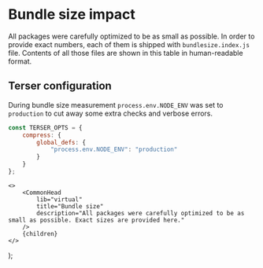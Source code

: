 
# Bundle size impact

All packages were carefully optimized to be as small as possible.
In order to provide exact numbers, each of them is shipped with `bundlesize.index.js` file.
Contents of all those files are shown in this table in human-readable format.

<SizesTable />

## Terser configuration

During bundle size measurement `process.env.NODE_ENV` was set to `production`
to cut away some extra checks and verbose errors.

```jsx
const TERSER_OPTS = {
    compress: {
        global_defs: {
            "process.env.NODE_ENV": "production"
        }
    }
};
```

    <>
        <CommonHead
            lib="virtual"
            title="Bundle size"
            description="All packages were carefully optimized to be as small as possible. Exact sizes are provided here."
        />
        {children}
    </>
);

